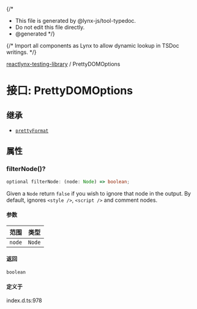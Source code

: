 {/*
* This file is generated by @lynx-js/tool-typedoc.
* Do not edit this file directly.
* @generated
*/}

{/* Import all components as Lynx to allow dynamic lookup in TSDoc writings. */}


[reactlynx-testing-library](/api/reactlynx-testing-library/index.mdx) / PrettyDOMOptions

# 接口: PrettyDOMOptions

## 继承

- [`prettyFormat`](/api/reactlynx-testing-library/Variable.prettyFormat.mdx)

## 属性

### filterNode()?

```ts
optional filterNode: (node: Node) => boolean;
```

Given a `Node` return `false` if you wish to ignore that node in the output.
By default, ignores `<style />`, `<script />` and comment nodes.

#### 参数

| 范围 | 类型 |
| ------ | ------ |
| `node` | `Node` |

#### 返回

`boolean`

#### 定义于

index.d.ts:978
